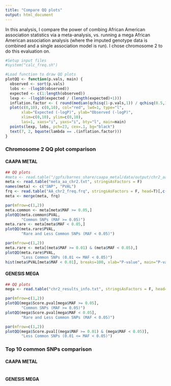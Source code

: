 ```yaml
---
title: "Compare QQ plots"
output: html_document
---
```


In this analysis, I compare the power of combing African American association statistics via a meta-analysis, 
vs. running a mega African American association analysis (where the imputed genotype data is combined and a single
association model is run). I chose chromosome 2 to do this evaluation on.

```r
#Setup input files
#system("calc_freq.sh")

#Load function to draw QQ plots
plotQQ <- function(p.vals, main) {
  observed <- sort(p.vals)
  lobs <- -(log10(observed))
  expected <- c(1:length(observed))
  lexp <- -(log10(expected / (length(expected)+1)))
  inflation.factor <- ( round(median(qchisq(1-p.vals,1)) / qchisq(0.5,1),4) )
  plot(c(0,10), c(0,10), col="red", lwd=1, type="l", 
       xlab="Expected (-logP)", ylab="Observed (-logP)", 
       xlim=c(0,10), ylim=c(0,10), 
       las=1, xaxs="i", yaxs="i", bty="l", main=main)
  points(lexp, lobs, pch=23, cex=.1, bg="black")
  text(7, 2, bquote(lambda == .(inflation.factor)))
}

```

### Chromosome 2 QQ plot comparison

#### CAAPA METAL

```r
## QQ plots
#meta <- read.table("/gpfs/barnes_share/caapa_metal/data/output/chr2_aa.txt", stringsAsFactors = F)
meta <- read.table("meta_aa_chr2.txt", stringsAsFactors = F)
names(meta) <- c("SNP", "PVAL")
frq <- read.table("AA_chr2_freq.frq", stringsAsFactors = F, head=T)[,c(2,5)]
meta <- merge(meta, frq)

par(mfrow=c(1,2))
meta.common <- meta[meta$MAF >= 0.05,]
plotQQ(meta.common$PVAL, 
       "Common SNPs (MAF >= 0.05)")
meta.rare <- meta[meta$MAF < 0.05,]
plotQQ(meta.rare$PVAL, 
       "Rare and Less Common SNPs (MAF < 0.05)")
```

```r
par(mfrow=c(1,2))
meta.rare <- meta[(meta$MAF >= 0.01) & (meta$MAF < 0.05),]
plotQQ(meta.rare$PVAL, 
       "Less Common SNPs (0.01 <= MAF < 0.05)")
hist(meta$PVAL[meta$MAF < 0.01], breaks=100, xlab="P-value", main="P-value histogram rare SNPs (MAF < 0.01)")
```

#### GENESIS MEGA

```r
## QQ plots
mega <- read.table("chr2_results_info.txt", stringsAsFactors = F, head=T)

par(mfrow=c(1,2))
plotQQ(mega$Score.pval[mega$MAF >= 0.05], 
       "Common SNPs (MAF >= 0.05)")
plotQQ(mega$Score.pval[mega$MAF < 0.05],
       "Rare and Less Common SNPs (MAF < 0.05)")
```

```r
par(mfrow=c(1,2))
plotQQ(mega$Score.pval[(mega$MAF >= 0.01) & (mega$MAF < 0.05)],
       "Less Common SNPs (0.01 <= MAF < 0.05)")

```

### Top 10 common SNPs comparison

#### CAAPA METAL

```r


```

#### GENESIS MEGA
